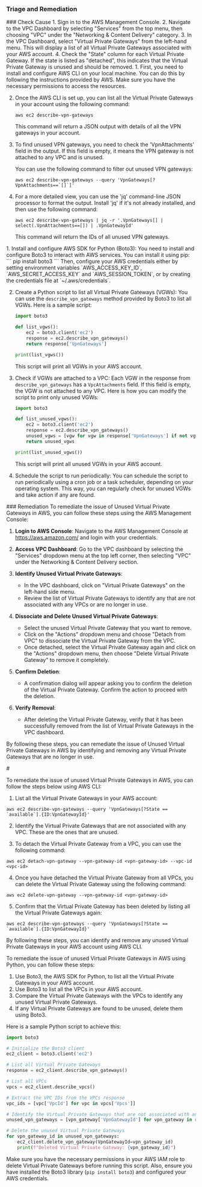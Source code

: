 
### Triage and Remediation
<Tabs>

<Tab title='Cause'>
### Check Cause
<AccordionGroup>
<Accordion title='Using Console' defaultOpen='true'>
1. Sign in to the AWS Management Console.
2. Navigate to the VPC Dashboard by selecting "Services" from the top menu, then choosing "VPC" under the "Networking & Content Delivery" category.
3. In the VPC Dashboard, select "Virtual Private Gateways" from the left-hand menu. This will display a list of all Virtual Private Gateways associated with your AWS account.
4. Check the "State" column for each Virtual Private Gateway. If the state is listed as "detached", this indicates that the Virtual Private Gateway is unused and should be removed.
</Accordion>

<Accordion title='Using CLI'>
1. First, you need to install and configure AWS CLI on your local machine. You can do this by following the instructions provided by AWS. Make sure you have the necessary permissions to access the resources.

2. Once the AWS CLI is set up, you can list all the Virtual Private Gateways in your account using the following command:

   ```
   aws ec2 describe-vpn-gateways
   ```

   This command will return a JSON output with details of all the VPN gateways in your account.

3. To find unused VPN gateways, you need to check the 'VpnAttachments' field in the output. If this field is empty, it means the VPN gateway is not attached to any VPC and is unused.

   You can use the following command to filter out unused VPN gateways:

   ```
   aws ec2 describe-vpn-gateways --query 'VpnGateways[?VpnAttachments==`[]`]'
   ```

4. For a more detailed view, you can use the 'jq' command-line JSON processor to format the output. Install 'jq' if it's not already installed, and then use the following command:

   ```
   aws ec2 describe-vpn-gateways | jq -r '.VpnGateways[] | select(.VpnAttachments==[]) | .VpnGatewayId'
   ```

   This command will return the IDs of all unused VPN gateways.
</Accordion>

<Accordion title='Using Python'>
1. Install and configure AWS SDK for Python (Boto3):
   You need to install and configure Boto3 to interact with AWS services. You can install it using pip:
   ```
   pip install boto3
   ```
   Then, configure your AWS credentials either by setting environment variables `AWS_ACCESS_KEY_ID`, `AWS_SECRET_ACCESS_KEY` and `AWS_SESSION_TOKEN`, or by creating the credentials file at `~/.aws/credentials`.

2. Create a Python script to list all Virtual Private Gateways (VGWs):
   You can use the `describe_vpn_gateways` method provided by Boto3 to list all VGWs. Here is a sample script:
   ```python
   import boto3

   def list_vgws():
       ec2 = boto3.client('ec2')
       response = ec2.describe_vpn_gateways()
       return response['VpnGateways']

   print(list_vgws())
   ```
   This script will print all VGWs in your AWS account.

3. Check if VGWs are attached to a VPC:
   Each VGW in the response from `describe_vpn_gateways` has a `VpcAttachments` field. If this field is empty, the VGW is not attached to any VPC. Here is how you can modify the script to print only unused VGWs:
   ```python
   import boto3

   def list_unused_vgws():
       ec2 = boto3.client('ec2')
       response = ec2.describe_vpn_gateways()
       unused_vgws = [vgw for vgw in response['VpnGateways'] if not vgw['VpcAttachments']]
       return unused_vgws

   print(list_unused_vgws())
   ```
   This script will print all unused VGWs in your AWS account.

4. Schedule the script to run periodically:
   You can schedule the script to run periodically using a cron job or a task scheduler, depending on your operating system. This way, you can regularly check for unused VGWs and take action if any are found.
</Accordion>

</AccordionGroup>
</Tab>
<Tab title='Remediation'>
### Remediation

<AccordionGroup>
<Accordion title='Using Console' defaultOpen='true'>
To remediate the issue of Unused Virtual Private Gateways in AWS, you can follow these steps using the AWS Management Console:

1. **Login to AWS Console**: Navigate to the AWS Management Console at https://aws.amazon.com/ and login with your credentials.

2. **Access VPC Dashboard**: Go to the VPC dashboard by selecting the "Services" dropdown menu at the top left corner, then selecting "VPC" under the Networking & Content Delivery section.

3. **Identify Unused Virtual Private Gateways**:
   - In the VPC dashboard, click on "Virtual Private Gateways" on the left-hand side menu.
   - Review the list of Virtual Private Gateways to identify any that are not associated with any VPCs or are no longer in use.

4. **Dissociate and Delete Unused Virtual Private Gateways**:
   - Select the unused Virtual Private Gateway that you want to remove.
   - Click on the "Actions" dropdown menu and choose "Detach from VPC" to dissociate the Virtual Private Gateway from the VPC.
   - Once detached, select the Virtual Private Gateway again and click on the "Actions" dropdown menu, then choose "Delete Virtual Private Gateway" to remove it completely.

5. **Confirm Deletion**:
   - A confirmation dialog will appear asking you to confirm the deletion of the Virtual Private Gateway. Confirm the action to proceed with the deletion.

6. **Verify Removal**:
   - After deleting the Virtual Private Gateway, verify that it has been successfully removed from the list of Virtual Private Gateways in the VPC dashboard.

By following these steps, you can remediate the issue of Unused Virtual Private Gateways in AWS by identifying and removing any Virtual Private Gateways that are no longer in use.
</Accordion>

<Accordion title='Using CLI'>
#

To remediate the issue of unused Virtual Private Gateways in AWS, you can follow the steps below using AWS CLI:

1. List all the Virtual Private Gateways in your AWS account:
```
aws ec2 describe-vpn-gateways --query 'VpnGateways[?State == `available`].{ID:VpnGatewayId}'
```

2. Identify the Virtual Private Gateways that are not associated with any VPC. These are the ones that are unused.

3. To detach the Virtual Private Gateway from a VPC, you can use the following command:
```
aws ec2 detach-vpn-gateway --vpn-gateway-id <vpn-gateway-id> --vpc-id <vpc-id>
```

4. Once you have detached the Virtual Private Gateway from all VPCs, you can delete the Virtual Private Gateway using the following command:
```
aws ec2 delete-vpn-gateway --vpn-gateway-id <vpn-gateway-id>
```

5. Confirm that the Virtual Private Gateway has been deleted by listing all the Virtual Private Gateways again:
```
aws ec2 describe-vpn-gateways --query 'VpnGateways[?State == `available`].{ID:VpnGatewayId}'
```

By following these steps, you can identify and remove any unused Virtual Private Gateways in your AWS account using AWS CLI.
</Accordion>

<Accordion title='Using Python'>
To remediate the issue of unused Virtual Private Gateways in AWS using Python, you can follow these steps:

1. Use Boto3, the AWS SDK for Python, to list all the Virtual Private Gateways in your AWS account.
2. Use Boto3 to list all the VPCs in your AWS account.
3. Compare the Virtual Private Gateways with the VPCs to identify any unused Virtual Private Gateways.
4. If any Virtual Private Gateways are found to be unused, delete them using Boto3.

Here is a sample Python script to achieve this:

```python
import boto3

# Initialize the Boto3 client
ec2_client = boto3.client('ec2')

# List all Virtual Private Gateways
response = ec2_client.describe_vpn_gateways()

# List all VPCs
vpcs = ec2_client.describe_vpcs()

# Extract the VPC IDs from the VPCs response
vpc_ids = [vpc['VpcId'] for vpc in vpcs['Vpcs']]

# Identify the Virtual Private Gateways that are not associated with any VPC
unused_vpn_gateways = [vpn_gateway['VpnGatewayId'] for vpn_gateway in response['VpnGateways'] if 'VpcAttachments' not in vpn_gateway or len(vpn_gateway['VpcAttachments']) == 0]

# Delete the unused Virtual Private Gateways
for vpn_gateway_id in unused_vpn_gateways:
    ec2_client.delete_vpn_gateway(VpnGatewayId=vpn_gateway_id)
    print(f"Deleted Virtual Private Gateway: {vpn_gateway_id}")
```

Make sure you have the necessary permissions in your AWS IAM role to delete Virtual Private Gateways before running this script. Also, ensure you have installed the Boto3 library (`pip install boto3`) and configured your AWS credentials.
</Accordion>

</AccordionGroup>
</Tab>
</Tabs>
